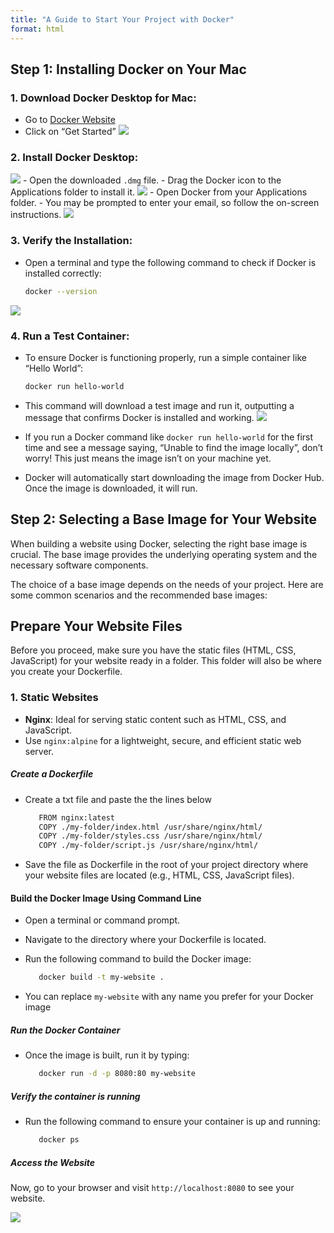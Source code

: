 ```yaml
---
title: "A Guide to Start Your Project with Docker"
format: html
---
```


## Step 1: Installing Docker on Your Mac

### 1. Download Docker Desktop for Mac: 
   - Go to [Docker Website](https://www.docker.com/)
   - Click on "Get Started"
   ![](assets/get_started.png)
   
### 2. Install Docker Desktop:  
   ![](assets/get_started2.png)
   - Open the downloaded `.dmg` file.
   - Drag the Docker icon to the Applications folder to install it.
   ![](assets/get_started3.png)
   - Open Docker from your Applications folder.
   - You may be prompted to enter your email, so follow the on-screen instructions.
   ![](assets/get_started4.png)

### 3. Verify the Installation:
   - Open a terminal and type the following command to check if Docker is installed correctly:
   
     ```bash
     docker --version
     ```

   ![](assets/get_started5.png)

### 4. Run a Test Container:
   - To ensure Docker is functioning properly, run a simple container like "Hello World":
   
     ```bash
     docker run hello-world
     ```
   - This command will download a test image and run it, outputting a message that confirms Docker is installed and working.
   ![](assets/get_started6.png)
   - If you run a Docker command like `docker run hello-world` for the first time and see a message saying, "Unable to find the image locally", don't worry! This just means the image isn't on your machine yet. 
   - Docker will automatically start downloading the image from Docker Hub. Once the image is downloaded, it will run. 
  
## Step 2: Selecting a Base Image for Your Website 

When building a website using Docker, selecting the right base image is crucial. The base image provides the underlying operating system and the necessary software components. 

The choice of a base image depends on the needs of your project. Here are some common scenarios and the recommended base images:

::: {.callout-note}
# Prepare Your Website Files
Before you proceed, make sure you have the static files (HTML, CSS, JavaScript) for your website ready in a folder. This folder will also be where you create your Dockerfile.
:::

### 1. Static Websites
   - **Nginx**: Ideal for serving static content such as HTML, CSS, and JavaScript.
   - Use `nginx:alpine` for a lightweight, secure, and efficient static web server.
  
##### Create a Dockerfile
   - Create a txt file and paste the the lines below
  
     ```bash
        FROM nginx:latest
        COPY ./my-folder/index.html /usr/share/nginx/html/
        COPY ./my-folder/styles.css /usr/share/nginx/html/
        COPY ./my-folder/script.js /usr/share/nginx/html/
     ```

   - Save the file as Dockerfile in the root of your project directory where your website files are located (e.g., HTML, CSS, JavaScript files).

#### Build the Docker Image Using Command Line 
   - Open a terminal or command prompt.
   - Navigate to the directory where your Dockerfile is located.
   - Run the following command to build the Docker image:

     ```bash
        docker build -t my-website .
     ```

   - You can replace `my-website` with any name you prefer for your Docker image

##### Run the Docker Container 
   - Once the image is built, run it by typing:
    
     ```bash
        docker run -d -p 8080:80 my-website
     ```

##### Verify the container is running

   - Run the following command to ensure your container is up and running:
  
     ```bash
        docker ps
     ```

##### Access the Website
   Now, go to your browser and visit `http://localhost:8080` to see your website.

  ![](assets/rundocker_cl.png)

